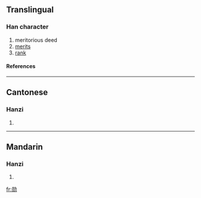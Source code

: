 {{see|勛}}

==Translingual==
===Han character===
{{Han char|rn=19|rad=力|as=07|sn=9|four=|canj=口人大尸 (ROKS)}}
# meritorious deed
# [[merits]]
# [[rank]]
====References====
{{Han ref|kx=0147.381|hdz=10371.060|uh=52CB|ud=21195}}
----
==Cantonese==
===Hanzi===
{{yue-hanzi|jyut=|y=fan1}}
# {{defn|Cantonese}}
----
==Mandarin==
===Hanzi===
{{cmn-hanzi|tra=勛|pin=[[xūn]] (xun1)|wg=hsün<sup>1</sup>}}
# {{defn|Mandarin}}




[[fr:勋]]
